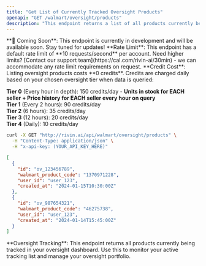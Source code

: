 ```yaml
---
title: "Get List of Currently Tracked Oversight Products"
openapi: "GET /walmart/oversight/products"
description: "This endpoint returns a list of all products currently being tracked in oversight for the authenticated user."
---
```


<Warning>
  **🚧 Coming Soon**: This endpoint is currently in development and will be available soon. Stay tuned for updates!
</Warning>

<Note>
  **Rate Limit**: This endpoint has a default rate limit of **10 requests/second** per account. Need higher limits? [Contact our support team](https://cal.com/rivin-ai/30min) - we can accommodate any rate limit requirements on request.
</Note>

<Note>
  **Credit Cost**: Listing oversight products costs **0 credits**. Credits are charged daily based on your chosen oversight tier when data is queried:
  
  **Tier 0** (Every hour in depth): 150 credits/day - **Units in stock for EACH seller + Price history for EACH seller every hour on query**  
  **Tier 1** (Every 2 hours): 90 credits/day  
  **Tier 2** (6 hours): 35 credits/day  
  **Tier 3** (12 hours): 20 credits/day  
  **Tier 4** (Daily): 10 credits/day
</Note>

<RequestExample>

```bash Example request
curl -X GET "http://rivin.ai/api/walmart/oversight/products" \
  -H "Content-Type: application/json" \
  -H "x-api-key: (YOUR_API_KEY_HERE)"
```

</RequestExample>

<ResponseExample>

```json API Response
[
  {
    "id": "ov_123456789",
    "walmart_product_code": "1370971228",
    "user_id": "user_123",
    "created_at": "2024-01-15T10:30:00Z"
  },
  {
    "id": "ov_987654321",
    "walmart_product_code": "46275738",
    "user_id": "user_123",
    "created_at": "2024-01-14T15:45:00Z"
  }
]
```

</ResponseExample>

<Note>
  **Oversight Tracking**: This endpoint returns all products currently being tracked in your oversight dashboard. Use this to monitor your active tracking list and manage your oversight portfolio.
</Note>
